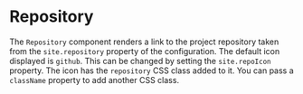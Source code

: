 
# Repository

The `Repository` component renders a link to the project repository taken from
the `site.repository` property of the <Link to="/configuration/site" code="site"/>
configuration.  The default icon displayed is `github`.  This can be changed
by setting the `site.repoIcon` property.  The icon has the `repository` CSS
class added to it.  You can pass a `className` property to add another CSS
class.

<Example
  Component={RepoCode}
  code={RepoSrc}
  expand
/>
